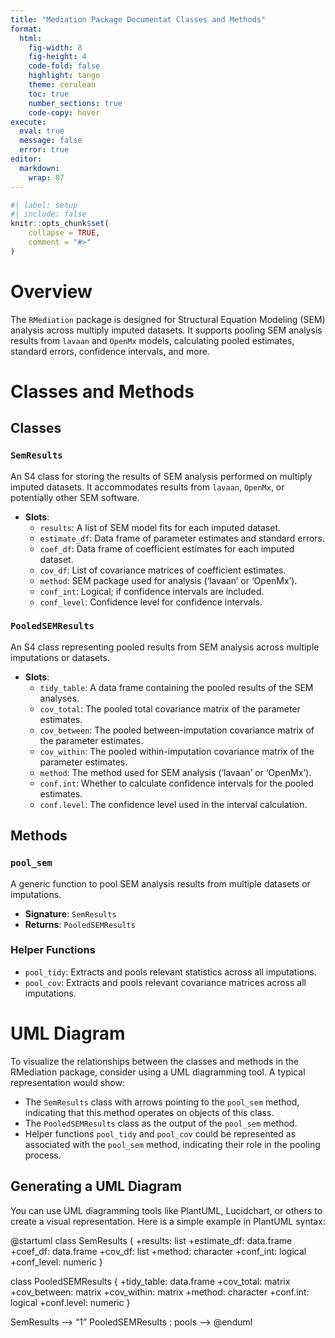 ```yaml
---
title: "Mediation Package Documentat Classes and Methods"
format: 
  html:
    fig-width: 8
    fig-height: 4
    code-fold: false
    highlight: tango
    theme: cerulean
    toc: true
    number_sections: true
    code-copy: hover
execute: 
  eval: true
  message: false
  error: true
editor: 
  markdown: 
    wrap: 87
---
```


```r
#| label: setup
#| include: false
knitr::opts_chunk$set(
    collapse = TRUE,
    comment = "#>"
)
```

# Overview

The `RMediation` package is designed for Structural Equation Modeling (SEM) analysis across multiply imputed datasets. It supports pooling SEM analysis results from `lavaan` and `OpenMx` models, calculating pooled estimates, standard errors, confidence intervals, and more.

# Classes and Methods

## Classes

### `SemResults`

An S4 class for storing the results of SEM analysis performed on multiply imputed datasets. It accommodates results from `lavaan`, `OpenMx`, or potentially other SEM software.

- **Slots**:
    - `results`: A list of SEM model fits for each imputed dataset.
    - `estimate_df`: Data frame of parameter estimates and standard errors.
    - `coef_df`: Data frame of coefficient estimates for each imputed dataset.
    - `cov_df`: List of covariance matrices of coefficient estimates.
    - `method`: SEM package used for analysis ('lavaan' or 'OpenMx').
    - `conf_int`: Logical; if confidence intervals are included.
    - `conf_level`: Confidence level for confidence intervals.

### `PooledSEMResults`

An S4 class representing pooled results from SEM analysis across multiple imputations or datasets.

- **Slots**:
    - `tidy_table`: A data frame containing the pooled results of the SEM analyses.
    - `cov_total`: The pooled total covariance matrix of the parameter estimates.
    - `cov_between`: The pooled between-imputation covariance matrix of the parameter estimates.
    - `cov_within`: The pooled within-imputation covariance matrix of the parameter estimates.
    - `method`: The method used for SEM analysis ('lavaan' or 'OpenMx').
    - `conf.int`: Whether to calculate confidence intervals for the pooled estimates.
    - `conf.level`: The confidence level used in the interval calculation.

## Methods

### `pool_sem`

A generic function to pool SEM analysis results from multiple datasets or imputations.

- **Signature**: `SemResults`
- **Returns**: `PooledSEMResults`

### Helper Functions

- `pool_tidy`: Extracts and pools relevant statistics across all imputations.
- `pool_cov`: Extracts and pools relevant covariance matrices across all imputations.

# UML Diagram

To visualize the relationships between the classes and methods in the RMediation package, consider using a UML diagramming tool. A typical representation would show:

- The `SemResults` class with arrows pointing to the `pool_sem` method, indicating that this method operates on objects of this class.
- The `PooledSEMResults` class as the output of the `pool_sem` method.
- Helper functions `pool_tidy` and `pool_cov` could be represented as associated with the `pool_sem` method, indicating their role in the pooling process.

## Generating a UML Diagram

You can use UML diagramming tools like PlantUML, Lucidchart, or others to create a visual representation. Here is a simple example in PlantUML syntax:


@startuml
class SemResults {
    +results: list
    +estimate_df: data.frame
    +coef_df: data.frame
    +cov_df: list
    +method: character
    +conf_int: logical
    +conf_level: numeric
}

class PooledSEMResults {
    +tidy_table: data.frame
    +cov_total: matrix
    +cov_between: matrix
    +cov_within: matrix
    +method: character
    +conf.int: logical
    +conf.level: numeric
}

SemResults --> "1" PooledSEMResults : pools -->
@enduml

